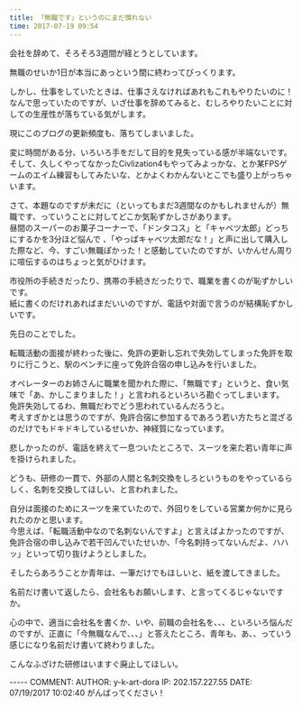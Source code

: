 ```yaml
---
title: 「無職です」というのにまだ慣れない
time: 2017-07-19 09:54
---
```


会社を辞めて、そろそろ3週間が経とうとしています。

無職のせいか1日が本当にあっという間に終わってびっくります。

しかし、仕事をしていたときは、仕事さえなければあれもこれもやりたいのに！なんで思っていたのですが、いざ仕事を辞めてみると、むしろやりたいことに対しての生産性が落ちている気がします。

現にこのブログの更新頻度も、落ちてしまいました。

変に時間がある分、いろいろ手をだして目的を見失っている感が半端ないです。  
そして、久しくやってなかったCivlization4もやってみよっかな、とか某FPSゲームのエイム練習もしてみたいな、とかよくわかんないとこでも盛り上がっちゃいます。

さて、本題なのですが未だに（といってもまだ3週間なのかもしれませんが）無職です、っていうことに対してどこか気恥ずかしさがあります。  
昼間のスーパーのお菓子コーナーで、「ドンタコス」と「キャベツ太郎」どっちにするかを3分ほど悩んで 、「やっぱキャベツ太郎だな！」と声に出して購入した際など、今、すごい無職ぽかった！と感動していたのですが、いかんせん周りに喧伝するのはちょっと気がひけます。

市役所の手続きだったり、携帯の手続きだったりで、職業を書くのが恥ずかしいです。  
紙に書くのだけれあればまだいいのですが、電話や対面で言うのが結構恥ずかしいです。

先日のことでした。

転職活動の面接が終わった後に、免許の更新し忘れで失効してしまった免許を取りに行こうと、駅のベンチに座って免許合宿の申し込みを行いました。

オペレーターのお姉さんに職業を聞かれた際に、「無職です」というと、食い気味で「あ、かしこまりました！」と言われるといろいろ勘ぐってしまいます。  
免許失効してるわ、無職だわでどう思われているんだろうと。  
考えすぎかとは思うのですが、免許合宿に参加するであろう若い方たちと混ざるのだけでもドキドキしているせいか、神経質になっています。

悲しかったのが、電話を終えて一息ついたところで、スーツを来た若い青年に声を掛けられました。

どうも、研修の一貫で、外部の人間と名刺交換をしろというものをやっているらしく、名刺を交換してほしい、と言われました。

自分は面接のためにスーツを来ていたので、外回りをしている営業か何かに見られたのかと思います。  
今思えば、「転職活動中なので名刺ないんですよ」と言えばよかったのですが、免許合宿の申し込みで若干凹んでいたせいか、「今名刺持ってないんだよ、ハハッ」といって切り抜けようとしました。

そしたらあろうことか青年は、一筆だけでもほしいと、紙を渡してきました。

名前だけ書いて返したら、会社名もお願いします、と言ってくるじゃないですか。

心の中で、適当に会社名を書くか、いや、前職の会社名を、、、といろいろ悩んだのですが、正直に「今無職なんで、、、」と答えたところ、青年も、あ、、っていう感じになり名前だけ書いて終わりました。

こんなふざけた研修はいますぐ廃止してほしい。

----- COMMENT: AUTHOR: y-k-art-dora IP: 202.157.227.55 DATE: 07/19/2017 10:02:40 がんばってください！
